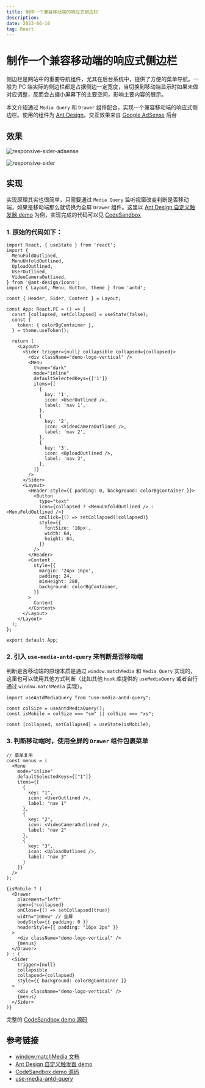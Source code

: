 ```yaml
---
title: 制作一个兼容移动端的响应式侧边栏
description: 
date: 2023-06-16
tag: React
---
```


# 制作一个兼容移动端的响应式侧边栏

侧边栏是网站中的重要导航组件，尤其在后台系统中，提供了方便的菜单导航。一般为 PC 端实际的侧边栏都是占据侧边一定宽度，当切换到移动端显示时如果未做对应调整，反而会占据小屏幕下的主要空间，影响主要内容的展示。

本文介绍通过 `Media Query` 和 `Drawer` 组件配合，实现一个兼容移动端的响应式侧边栏。使用的组件为 [Ant Design](https://ant.design/components/layout-cn)，交互效果来自 [Google AdSense](https://adsense.google.com/) 后台

## 效果

![responsive-sider-adsense](/images/minigame/responsive-sider-adsense.gif)

![responsive-sider](/images/minigame/responsive-sider.gif)

## 实现

实现原理其实也很简单，只需要通过 `Media Query` 监听视窗改变判断是否移动端，如果是移动端那么就切换为全屏 `Drawer` 组件。这里以 [Ant Design 自定义触发器 demo](https://ant.design/components/layout-cn#components-layout-demo-custom-trigger) 为例，实现完成的代码可以见 [CodeSandbox](https://codesandbox.io/s/zi-ding-yi-chu-fa-qi-antd-5-6-1-forked-qnysj6?file=/demo.tsx&resolutionWidth=320&resolutionHeight=675)

### 1. 原始的代码如下：

```tsx
import React, { useState } from 'react';
import {
  MenuFoldOutlined,
  MenuUnfoldOutlined,
  UploadOutlined,
  UserOutlined,
  VideoCameraOutlined,
} from '@ant-design/icons';
import { Layout, Menu, Button, theme } from 'antd';

const { Header, Sider, Content } = Layout;

const App: React.FC = () => {
  const [collapsed, setCollapsed] = useState(false);
  const {
    token: { colorBgContainer },
  } = theme.useToken();

  return (
    <Layout>
      <Sider trigger={null} collapsible collapsed={collapsed}>
        <div className="demo-logo-vertical" />
        <Menu
          theme="dark"
          mode="inline"
          defaultSelectedKeys={['1']}
          items={[
            {
              key: '1',
              icon: <UserOutlined />,
              label: 'nav 1',
            },
            {
              key: '2',
              icon: <VideoCameraOutlined />,
              label: 'nav 2',
            },
            {
              key: '3',
              icon: <UploadOutlined />,
              label: 'nav 3',
            },
          ]}
        />
      </Sider>
      <Layout>
        <Header style={{ padding: 0, background: colorBgContainer }}>
          <Button
            type="text"
            icon={collapsed ? <MenuUnfoldOutlined /> : <MenuFoldOutlined />}
            onClick={() => setCollapsed(!collapsed)}
            style={{
              fontSize: '16px',
              width: 64,
              height: 64,
            }}
          />
        </Header>
        <Content
          style={{
            margin: '24px 16px',
            padding: 24,
            minHeight: 280,
            background: colorBgContainer,
          }}
        >
          Content
        </Content>
      </Layout>
    </Layout>
  );
};

export default App;
```

### 2. 引入 `use-media-antd-query` 来判断是否移动端

判断是否移动端的原理本质是通过 `window.matchMedia` 和 `Media Query` 实现的，这里也可以使用其他方式判断（比如其他 `hook` 库提供的 `useMediaQuery` 或者自行通过 `window.matchMedia` 实现）。

```tsx
import useAntdMediaQuery from "use-media-antd-query";

const colSize = useAntdMediaQuery();
const isMobile = colSize === "sm" || colSize === "xs";

const [collapsed, setCollapsed] = useState(isMobile);
```

### 3. 判断移动端时，使用全屏的 `Drawer` 组件包裹菜单

```tsx
// 菜单复用
const menus = (
  <Menu
    mode="inline"
    defaultSelectedKeys={["1"]}
    items={[
      {
        key: "1",
        icon: <UserOutlined />,
        label: "nav 1"
      },
      {
        key: "2",
        icon: <VideoCameraOutlined />,
        label: "nav 2"
      },
      {
        key: "3",
        icon: <UploadOutlined />,
        label: "nav 3"
      }
    ]}
  />
);

{isMobile ? (
  <Drawer
    placement="left"
    open={!collapsed}
    onClose={() => setCollapsed(true)}
    width="100vw" // 全屏
    bodyStyle={{ padding: 0 }}
    headerStyle={{ padding: "16px 2px" }}
  >
    <div className="demo-logo-vertical" />
    {menus}
  </Drawer>
) : (
  <Sider
    trigger={null}
    collapsible
    collapsed={collapsed}
    style={{ background: colorBgContainer }}
  >
    <div className="demo-logo-vertical" />
    {menus}
  </Sider>
)}
```

完整的 [CodeSandbox demo 源码](https://codesandbox.io/s/zi-ding-yi-chu-fa-qi-antd-5-6-1-forked-qnysj6?file=/demo.tsx&resolutionWidth=320&resolutionHeight=675)

## 参考链接

- [window.matchMedia 文档](https://developer.mozilla.org/en-US/docs/Web/API/Window/matchMedia)
- [Ant Design 自定义触发器 demo](https://ant.design/components/layout-cn#components-layout-demo-custom-trigger)
- [CodeSandbox demo 源码](https://codesandbox.io/s/zi-ding-yi-chu-fa-qi-antd-5-6-1-forked-qnysj6?file=/demo.tsx&resolutionWidth=320&resolutionHeight=675)
- [use-media-antd-query](https://github.com/chenshuai2144/useMediaQuery)
